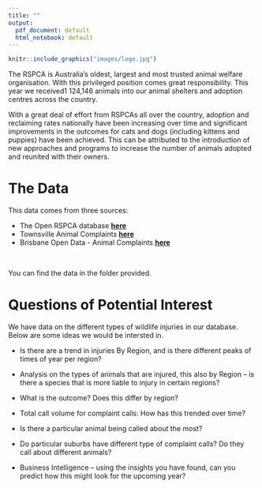 ```yaml
---
title: ""
output:
  pdf_document: default
  html_notebook: default
---
```



```r
knitr::include_graphics("images/logo.jpg")
```


The RSPCA is Australia’s oldest, largest and most trusted animal welfare organisation. With this privileged position comes great responsibility. This year we received1 124,146 animals into our animal shelters and adoption centres across the country.

With a great deal of effort from RSPCAs all over the country, adoption and reclaiming rates nationally have been increasing over time and significant improvements in the outcomes for cats and dogs (including kittens and puppies) have been achieved. This can be attributed to the introduction of new approaches and programs to increase the number of animals adopted and reunited with their owners.  



# The Data

This data comes from three sources:

* The Open RSPCA database [**here**](https://www.rspca.org.au/what-we-do/our-role-caring-animals/annual-statistics)  
* Townsville Animal Complaints [**here**](https://data.gov.au/data/dataset/animal-complaints)  
* Brisbane Open Data - Animal Complaints [**here**](https://www.data.brisbane.qld.gov.au/data/dataset/96bec69c-6170-4ef0-93f1-eda279149b97)      

<br> 

You can find the data in the folder provided.   



# Questions of Potential Interest


We have data on the different types of wildlife injuries in our database. Below are some ideas we would be intersted in.  

* Is there are a trend in injuries By Region, and is there different peaks of times of year per region? 
* Analysis on the types of animals that are injured, this also by Region – is there a species that is more liable to injury in certain regions?
* What is the outcome? Does this differ by region?  

* Total call volume for complaint calls: How has this trended over time?  
* Is there a particular animal being called about the most?  
* Do particular suburbs have different type of complaint calls? Do they call about different animals? 

* Business Intelligence – using the insights you have found, can you predict how this might look for the upcoming year?  


